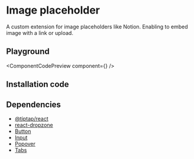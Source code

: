 

# Image placeholder

A custom extension for image placeholders like Notion. Enabling to embed image with a link or upload.

## Playground
<ComponentCodePreview
  component={<ImagePlaceholderPlayground />}
/>

## Installation code
<CodeBlock filePath='extensions/image-placeholder.tsx' />


## Dependencies

- [@tiptap/react](https://www.npmjs.com/package/@tiptap/react)
- [react-dropzone](https://react-dropzone.js.org/)
- [Button](https://ui.shadcn.com/docs/components/button)
- [Input](https://ui.shadcn.com/docs/components/input)
- [Popover](https://ui.shadcn.com/docs/components/popover)
- [Tabs](https://ui.shadcn.com/docs/components/tabs)